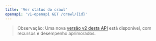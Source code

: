 ```yaml
---
title: 'Ver status do crawl'
openapi: 'v1-openapi GET /crawl/{id}'
---
```


> Observação: Uma nova [versão v2 desta API](/pt-BR/api-reference/endpoint/crawl-get) está disponível, com recursos e desempenho aprimorados.